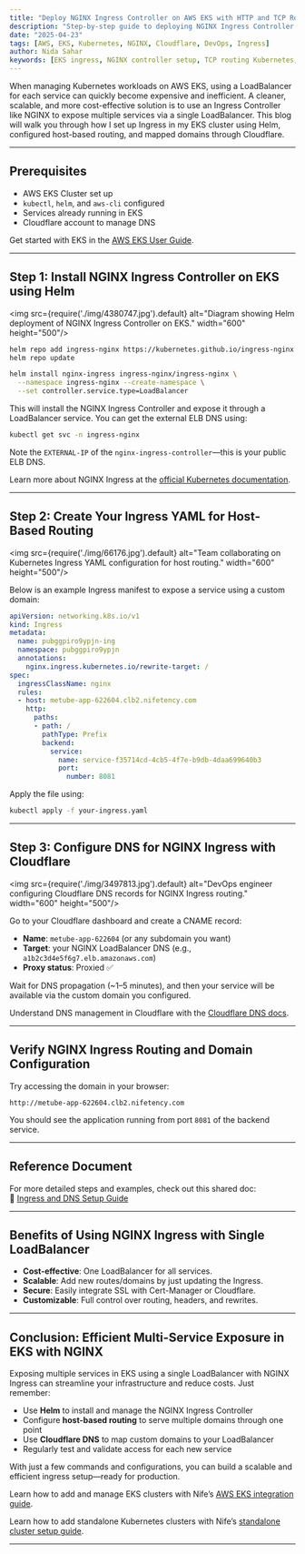 ```yaml
---
title: "Deploy NGINX Ingress Controller on AWS EKS with HTTP and TCP Routing via Single LoadBalancer"
description: "Step-by-step guide to deploying NGINX Ingress Controller on AWS EKS to route HTTP and TCP services through a single LoadBalancer. Includes DNS setup with Cloudflare, Helm deployment, and YAML examples."
date: "2025-04-23"
tags: [AWS, EKS, Kubernetes, NGINX, Cloudflare, DevOps, Ingress]
author: Nida Sahar
keywords: [EKS ingress, NGINX controller setup, TCP routing Kubernetes, HTTP host routing, Cloudflare DNS mapping, Helm ingress-nginx, single LoadBalancer EKS, Kubernetes ingress example,expose PostgreSQL EKS, Kubernetes NGINX TCP config]
---
```




When managing Kubernetes workloads on AWS EKS, using a LoadBalancer for each service can quickly become expensive and inefficient. A cleaner, scalable, and more cost-effective solution is to use an Ingress Controller like NGINX to expose multiple services via a single LoadBalancer. This blog will walk you through how I set up Ingress in my EKS cluster using Helm, configured host-based routing, and mapped domains through Cloudflare.

---

##  Prerequisites

- AWS EKS Cluster set up
- `kubectl`, `helm`, and `aws-cli` configured
- Services already running in EKS
- Cloudflare account to manage DNS

Get started with EKS in the [AWS EKS User Guide](https://docs.aws.amazon.com/eks/latest/userguide/what-is-eks.html).

---

##  Step 1: Install NGINX Ingress Controller on EKS using Helm

<img src={require('./img/4380747.jpg').default} alt="Diagram showing Helm deployment of NGINX Ingress Controller on EKS." width="600" height="500"/>
<br/>

```bash
helm repo add ingress-nginx https://kubernetes.github.io/ingress-nginx
helm repo update

helm install nginx-ingress ingress-nginx/ingress-nginx \
  --namespace ingress-nginx --create-namespace \
  --set controller.service.type=LoadBalancer
```

This will install the NGINX Ingress Controller and expose it through a LoadBalancer service. You can get the external ELB DNS using:

```bash
kubectl get svc -n ingress-nginx
```

Note the `EXTERNAL-IP` of the `nginx-ingress-controller`—this is your public ELB DNS.


Learn more about NGINX Ingress at the [official Kubernetes documentation](https://kubernetes.github.io/ingress-nginx/).

---


##  Step 2: Create Your Ingress YAML for Host-Based Routing

<img src={require('./img/66176.jpg').default} alt="Team collaborating on Kubernetes Ingress YAML configuration for host routing." width="600" height="500"/>
<br/>

Below is an example Ingress manifest to expose a service using a custom domain:

```yaml
apiVersion: networking.k8s.io/v1
kind: Ingress
metadata:
  name: pubggpiro9ypjn-ing
  namespace: pubggpiro9ypjn
  annotations:
    nginx.ingress.kubernetes.io/rewrite-target: /
spec:
  ingressClassName: nginx
  rules:
  - host: metube-app-622604.clb2.nifetency.com
    http:
      paths:
      - path: /
        pathType: Prefix
        backend:
          service:
            name: service-f35714cd-4cb5-4f7e-b9db-4daa699640b3
            port:
              number: 8081
```

Apply the file using:

```bash
kubectl apply -f your-ingress.yaml
```

---

##  Step 3: Configure DNS for NGINX Ingress with Cloudflare

<img src={require('./img/3497813.jpg').default} alt="DevOps engineer configuring Cloudflare DNS records for NGINX Ingress routing." width="600" height="500"/>
<br/>

Go to your Cloudflare dashboard and create a CNAME record:

- **Name**: `metube-app-622604` (or any subdomain you want)
- **Target**: your NGINX LoadBalancer DNS (e.g., `a1b2c3d4e5f6g7.elb.amazonaws.com`)
- **Proxy status**: Proxied ✅

Wait for DNS propagation (~1–5 minutes), and then your service will be available via the custom domain you configured.

Understand DNS management in Cloudflare with the [Cloudflare DNS docs](https://developers.cloudflare.com/dns/).

---

##  Verify NGINX Ingress Routing and Domain Configuration
Try accessing the domain in your browser:

```
http://metube-app-622604.clb2.nifetency.com
```

You should see the application running from port `8081` of the backend service.

---

##  Reference Document

For more detailed steps and examples, check out this shared doc:  
🔗 [Ingress and DNS Setup Guide](https://hypershift-docs.netlify.app/how-to/kubevirt/ingress-and-dns/)

---

##  Benefits of Using NGINX Ingress with Single LoadBalancer

- **Cost-effective**: One LoadBalancer for all services.
- **Scalable**: Add new routes/domains by just updating the Ingress.
- **Secure**: Easily integrate SSL with Cert-Manager or Cloudflare.
- **Customizable**: Full control over routing, headers, and rewrites.

---

##  Conclusion: Efficient Multi-Service Exposure in EKS with NGINX

Exposing multiple services in EKS using a single LoadBalancer with NGINX Ingress can streamline your infrastructure and reduce costs. Just remember:

- Use **Helm** to install and manage the NGINX Ingress Controller
- Configure **host-based routing** to serve multiple domains through one point
- Use **Cloudflare DNS** to map custom domains to your LoadBalancer
- Regularly test and validate access for each new service

With just a few commands and configurations, you can build a scalable and efficient ingress setup—ready for production.

 Learn how to add and manage EKS clusters with Nife’s [AWS EKS integration guide](https://nife.io/solutions/Add%20AWS%20EKS%20Clusters).

 Learn how to add standalone Kubernetes clusters with Nife’s [standalone cluster setup guide](https://nife.io/solutions/Add%20for%20Standalone%20Clusters).

---
